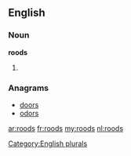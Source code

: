 ==English==

===Noun===
'''roods'''

# {{plural of|[[rood]]}}

===Anagrams===
* [[doors#English|doors]] 
* [[odors#English|odors]]

[[Category:English plurals]]

[[ar:roods]]
[[fr:roods]]
[[my:roods]]
[[nl:roods]]
